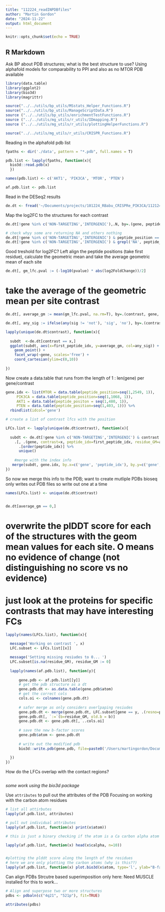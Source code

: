 ```yaml
---
title: "112224_readINPDBfiles"
author: "Martin Gordon"
date: "2024-11-22"
output: html_document
---
```


```r
knitr::opts_chunk$set(echo = TRUE)
```

## R Markdown

Ask BP about PDB structures; what is the best structure to use?
Using alphafold models for comparability to PPI and also as no MTOR PDB available


```r
library(data.table)
library(ggplot2)
library(bio3d)
library(magrittr)

source("../../utils/bp_utils/MSstats_Helper_Functions.R")
source("../../utils/bp_utils/ManageScriptData.R")
source ("../../utils/bp_utils/enrichmentTestFunctions.R")
source ("../../utils/mg_utils/r_utils/IDmapping.R")
source ("../../utils/mg_utils/r_utils/plottingHelperFunctions.R")

source("../../utils/mg_utils/r_utils/CRISPR_Functions.R")
```

Reading in the alphafold pdb list 
```r
fpaths <- dir('./data', pattern = "*.pdb", full.names = T)

pdb.list <- lapply(fpaths, function(x){
  bio3d::read.pdb(x)
  })

names(pdb.list) <- c('AKT1', 'PIK3CA', 'MTOR', 'PTEN')

af.pdb.list <- pdb.list

```


Read in the DESeq2 results
```r
de.dt <- fread('~/Documents/projects/101224_RBabu_CRISPRe_PIK3CA/112124_mutantHotspots_data/2024_11_22_deseq2.pwcomparisons.wAnnotations.csv')
```
Map the log2FC to the structures for each contrast 
```r
de.dt[!gene %in% c('NON-TARGETING','INTERGENIC'),.N, by=.(gene, peptide_position, contrast)][order(-N)]

# check whyy some are returning NA and others nothing
de.dt[!gene %in% c('NON-TARGETING','INTERGENIC') & peptide_position == '']
de.dt[!gene %in% c('NON-TARGETING','INTERGENIC') & grepl('NA', peptide_position)]
```
Good treshold for log2FC? 
Left align the peptide positions (take first residue), calculate the geometric mean and take the average geometric mean of each site
```r
de.dt[, gm_lfc.pval := (-log10(pvalue) * abs(log2FoldChange))/2]
```

# take the average of the geometric mean per site contrast
```r
de.dt[, average_gm := mean(gm_lfc.pval, na.rm=T), by=.(contrast, gene, first_peptide_idx)]

de.dt[, any_sig := ifelse(any(sig != 'not'), 'sig', 'no'), by=.(contrast, gene, first_peptide_idx)]

lapply(unique(de.dt$contrast), function(x){
  
  subdt  <-de.dt[contrast == x,]
  ggplot(subdt, aes(x=first_peptide_idx, y=average_gm, col=any_sig)) +
    geom_point() +
    facet_wrap(~gene, scales='free') +
    coord_cartesian(ylim=c(0,10))
    
})
```

Now create a data.table that runs from the length of 1 : len(gene) per gene/contrast

```r
gene.idx <- list(MTOR = data.table(peptide_position=seq(1,2549, 1)),
     PIK3CA = data.table(peptide_position=seq(1,1068, 1)),
     AKT1 = data.table(peptide_positon = seq(1,480, 1)),
     PTEN = data.table(peptide_position=seq(1,403, 1))) %>% 
  rbindlist(idcol='gene')

# create a list of contrast lfcs with the position

LFCs.list <- lapply(unique(de.dt$contrast), function(x){
  
  subdt <- de.dt[!gene %in% c('NON-TARGETING','INTERGENIC') & contrast == x & !is.na(first_peptide_idx),] %>% 
    .[, .(gene, contrast=x, peptide_idx=first_peptide_idx, residue_GM=average_gm ,any_sig)] %>% 
      .[order(peptide_idx)] %>% 
      unique()
    
    #merge with the index info 
   merge(subdt, gene.idx, by.x=c('gene', 'peptide_idx'), by.y=c('gene', 'peptide_position'), all.x=T, all.y=T)
})

```

So now we merge this info to the PDB; want to create mutliple PDBs 
bioseq only writes out PDB files so write out one at a time

```r
names(LFCs.list) <- unique(de.dt$contrast)


de.dt[average_gm == 0,]
```


# overwrite the plDDT score for each of the structures with the geom mean values for each site. O means no evidence of change (not distinguishing no score vs no evidence)

# just look at the proteins for specific contrasts that may have interesting FCs 
```r
lapply(names(LFCs.list), function(x){
  
  message('Working on contrast ', x)
  LFC.subset <- LFCs.list[[x]]

  message('Setting missing resiudes to 0... ')
  LFC.subset[is.na(residue_GM), residue_GM := 0]
  
  lapply(names(af.pdb.list), function(y){
    
      gene.pdb <- af.pdb.list[[y]]
      # get the pdb structure as a dt
      gene.pdb.dt <- as.data.table(gene.pdb$atom)
      # get the correct cols 
      cols.oi <- colnames(gene.pdb.dt)
      
      # safer merge as only considers overlpaping resiudes
      gene.pdb.dt <- merge(gene.pdb.dt, LFC.subset[gene == y, .(resno=peptide_idx, residue_GM)], by='resno', all.x=T)
      gene.pdb.dt[, `:=`(b=residue_GM, old.b = b)]
      gene.pdb.dt <- gene.pdb.dt[, ..cols.oi]
      
      # save the new b-factor scores
      gene.pdb$atom <- gene.pdb.dt
      
      # write out the modified pdb
      bio3d::write.pdb(gene.pdb, file=paste0('/Users/martingordon/Documents/projects/101224_RBabu_CRISPRe_PIK3CA/output/pdbs/', interaction(y,x), '.geommean_lfcpval.scores.pdb'))
      
  })
})
```

How do the LFCs overlap with the contact regions?

```r

```



*some work using the bio3d package*

Use `attributes` to pull out the attributes of the PDB
Focusing on working with the carbon atom residues
```r
# list all attirbutes
lapply(af.pdb.list, attributes)

# pull out individual attributes
lapply(af.pdb.list, function(x) print(x$atom))

# this is just a binary checking if the atom is a Ca carbon alpha atom

lapply(af.pdb.list, function(x) head(x$calpha, n=10))


#plotting the plddt score along the length of the residues
# here we are only plotting the carbon atoms (why is this??)
lapply(af.pdb.list, function(x) plot.bio3d(x$atom, type='l', ylab="B-factor"))
```
Can align PDBs
Strcutre based superimposition only here:
Need MUSCLE installed for this to work...
```r
# Align and superpose two or more structures
pdbs <- pdbaln(c("4q21", "521p"), fit=TRUE)

attributes(pdbs)
```


